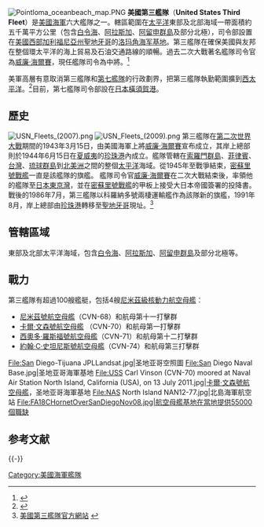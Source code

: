 {{Infobox military unit
|unit_name= 第三艦隊 (美國海軍)<br>United States Third Fleet
|image= [[File:United_States_Third_Fleet_insignia_2014.png|200px]]
|caption= Third Fleet emblem
|dates= 1943–7年3月15日 1945年10月<br/>1973年2月1日–目前
|country= {{USA}}
|allegiance=
|branch= [[美國海軍|美國海軍]]
|type= 艦隊
|role= 
|size=
|command_structure= [[美國太平洋艦隊|美國太平洋艦隊]] (USPACFLT)
|garrison= {{USA}}[[洛玛角海军基地|洛玛角海军基地]]
|garrison_label=
|equipment=
|equipment_label=
|nickname=
|patron=
|motto=
|colors=
|colors_label=
|march=
|mascot=
|battles=
|anniversaries=
|decorations=
|battle_honours=
<!-- Commanders -->
|current_commander= [[File:Flag_of_a_United_States_Navy_vice_admiral.svg|23px]] {{le|史蒂夫·科勒
|Stephen T. Koehler}}中將
|current_commander_label=司令
|ceremonial_chief=
|ceremonial_chief_label=
|colonel_of_the_regiment=
|colonel_of_the_regiment_label=
|notable_commanders= Fleet Admiral [[William_F._Halsey|William F. Halsey]]
<!-- Insignia -->
|identification_symbol=
|identification_symbol_label=
|identification_symbol_2=
|identification_symbol_2_label=
}}
[[File:Pointloma_oceanbeach_map.PNG|thumb]]
'''美國第三艦隊'''（'''United States Third Fleet'''）是[[美國海軍|美國海軍]]六大艦隊之一。轄區範圍在[[太平洋|太平洋]]東部及北部海域一帶面積約五千萬平方公里（包含[[白令海|白令海]]、[[阿拉斯加|阿拉斯加]]、[[阿留申群島|阿留申群島]]及部分北極），司令部設置在[[美國西部|美國西部]][[加利福尼亞州|加利福尼亞州]][[聖地牙哥_(加利福尼亞州)|聖地牙哥]]的[[洛玛角海军基地|洛玛角海军基地]]。第三艦隊在確保美國與友邦在整個環太平洋的海上貿易及石油交通路線的順暢。過去二次大戰著名艦隊司令官為[[威廉·海爾賽|威廉·海爾賽]]，現任艦隊司令為{{le|史蒂夫·科勒|Stephen T. Koehler}}中將。<ref>{{Cite web |url=http://www.globalsecurity.org/military/agency/navy/c3f.htm |title=2006年 第三艦隊探索 |accessdate=2012-07-15 |archive-date=2012-10-19 |archive-url=https://web.archive.org/web/20121019165632/http://www.globalsecurity.org/military/agency/navy/c3f.htm |dead-url=no }}</ref>

美軍高層有意取消第三艦隊和[[第七艦隊|第七艦隊]]的行政劃界，把第三艦隊執勤範圍擴到[[西太平洋|西太平洋]]。<ref>{{cite news|author1=星島日報|title=美第三艦隊執勤 擬擴到西太平洋|url=https://hk.news.yahoo.com/%E7%BE%8E%E7%AC%AC%E4%B8%89%E8%89%A6%E9%9A%8A%E5%9F%B7%E5%8B%A4-%E6%93%AC%E6%93%B4%E5%88%B0%E8%A5%BF%E5%A4%AA%E5%B9%B3%E6%B4%8B-215637909.html|accessdate=2015-09-28|date=2015-09-28|archive-date=2015-09-29|archive-url=https://web.archive.org/web/20150929020222/https://hk.news.yahoo.com/%E7%BE%8E%E7%AC%AC%E4%B8%89%E8%89%A6%E9%9A%8A%E5%9F%B7%E5%8B%A4-%E6%93%AC%E6%93%B4%E5%88%B0%E8%A5%BF%E5%A4%AA%E5%B9%B3%E6%B4%8B-215637909.html|dead-url=no}}</ref>目前，第七艦隊司令部設在[[日本|日本]][[橫須賀港|橫須賀港]]。

== 歷史 ==
[[File:USN_Fleets_(2007).png|thumb]]
[[File:USN_Fleets_(2009).png|thumb]]
第三艦隊在[[第二次世界大戰|第二次世界大戰]]期間的1943年3月15日，由美國海軍上將[[威廉·海爾賽|威廉·海爾賽]]宣布成立，其岸上總部則於1944年6月15日在[[夏威夷|夏威夷]]的[[珍珠港|珍珠港]]內成立。艦隊管轄在[[索羅門群島|索羅門群島]]、[[菲律賓|菲律賓]]、[[台灣|台灣]]、[[琉球群島|琉球群島]]到[[北美洲|北美洲]]之間的整個[[太平洋|太平洋]]海域。從1945年至戰爭結束，[[密蘇里號戰艦_(BB-63)|密蘇里號戰艦]]一直是該艦隊的旗艦。
艦隊司令官[[威廉·海爾賽|威廉·海爾賽]]在二次大戰結束後，率領他的艦隊至[[日本|日本]][[東京灣|東京灣]]，並在[[密蘇里號戰艦_(BB-63)|密蘇里號戰艦]]的甲板上接受大日本帝國簽署的投降書。
戰後的1986年7月，第三艦隊以科羅納多號兩棲運輸艦作為該隊新的旗艦，1991年8月，岸上總部由[[珍珠港|珍珠港]]轉移至[[聖地牙哥_(加利福尼亞州)|聖地牙哥]]現址。<ref>[http://www.c3f.navy.mil/History_Page.html 美國第三艦隊官方網站] {{webarchive|url=https://web.archive.org/web/20120728155254/http://www.c3f.navy.mil/History_Page.html |date=2012-07-28 }}</ref>

== 管轄區域 ==
東部及北部太平洋海域，包含[[白令海|白令海]]、[[阿拉斯加|阿拉斯加]]、[[阿留申群島|阿留申群島]]及部分北極等。

== 戰力 ==
第三艦隊有超過100艘艦艇，包括4艘[[尼米茲級核動力航空母艦|尼米茲級核動力航空母艦]]：
*[[尼米茲號航空母艦|尼米茲號航空母艦]]（CVN-68）和航母第十一打擊群
*[[卡爾·文森號航空母艦|卡爾·文森號航空母艦]] （CVN-70）和航母第一打擊群
*[[西奧多·羅斯福號航空母艦|西奧多·羅斯福號航空母艦]]（CVN-71）和航母第十二打擊群
*[[約翰·C·史坦尼斯號航空母艦|約翰·C·史坦尼斯號航空母艦]]（CVN-74）和航母第三打擊群
<gallery>
File:San Diego-Tijuana JPLLandsat.jpg|圣地亚哥空照圖
File:San Diego Naval Base.jpg|圣地亚哥海軍基地
File:USS Carl Vinson (CVN-70) moored at Naval Air Station North Island, California (USA), on 13 July 2011.jpg|[[卡爾·文森號航空母艦|卡爾·文森號航空母艦]]，圣地亚哥海軍基地
File:NAS North Island NAN12-77.jpg|北島海軍航空站
File:FA18CHornetOverSanDiegoNov08.jpg|航空母艦基地在當地提供55000個職缺
</gallery>

== 参考文献 ==
{{Reflist|2}}

{{-}}
{{US Fleets}}

[[Category:美國海軍艦隊|Category:美國海軍艦隊]]
